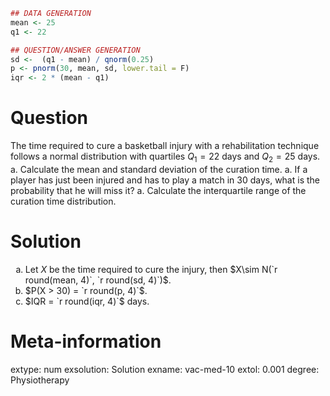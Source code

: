     
```r
## DATA GENERATION
mean <- 25
q1 <- 22

## QUESTION/ANSWER GENERATION
sd <-  (q1 - mean) / qnorm(0.25)
p <- pnorm(30, mean, sd, lower.tail = F)
iqr <- 2 * (mean - q1)
```

Question
========
The time required to cure a basketball injury with a rehabilitation technique follows a normal distribution with quartiles $Q_1 = 22$ days and $Q_2 = 25$ days.
a. Calculate the mean and standard deviation of the curation time.
a. If a player has just been injured and has to play a match in 30 days, what is the probability that he will miss it?
a. Calculate the interquartile range of the curation time distribution.

Solution
========
a. Let $X$ be the time required to cure the injury, then $X\sim N(`r round(mean, 4)`, `r round(sd, 4)`)$.
a. $P(X > 30) = `r round(p, 4)`$.
a. $IQR = `r round(iqr, 4)`$ days.

Meta-information 
================
extype: num
exsolution: Solution
exname: vac-med-10
extol: 0.001
degree: Physiotherapy
 
